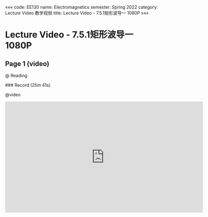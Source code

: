 «««
code: EE130
name: Electromagnetics
semester: Spring 2022
category: Lecture Video 教学视频
title: Lecture Video - 7.5.1矩形波导一 1080P
»»»

# Lecture Video - 7.5.1矩形波导一 1080P

## Page 1 (video)

@ Reading

<div class="markdown-body">
### Record (25m 41s)
</div>

@video

<iframe src="https://sbbrisk.com/e/bm74zgwop9p5.html" frameborder=0 marginwidth=0 marginheight=0 scrolling=no width=640 height=360 allowfullscreen></iframe>

